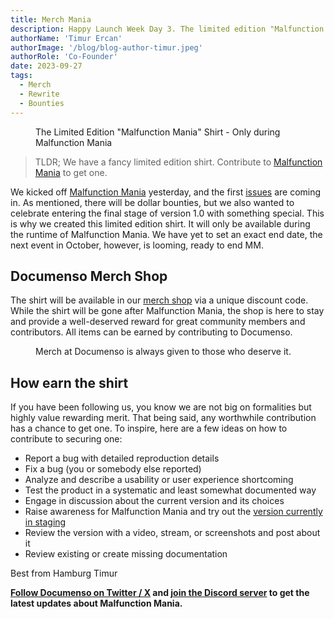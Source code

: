 ```yaml
---
title: Merch Mania
description: Happy Launch Week Day 3. The limited edition "Malfunction Mania" shirt is here. Grab it, while you can.
authorName: 'Timur Ercan'
authorImage: '/blog/blog-author-timur.jpeg'
authorRole: 'Co-Founder'
date: 2023-09-27
tags:
  - Merch
  - Rewrite
  - Bounties
---
```


<figure>
  <MdxNextImage
    src="/blog/mania-shirt.png"
    width="1260"
    height="630"
    alt="Malfunctioning Mania Themed Documenso Shirt"
  />

  <figcaption className="text-center">
    The Limited Edition "Malfunction Mania" Shirt - Only during Malfunction Mania
  </figcaption>
</figure>

> TLDR; We have a fancy limited edition shirt. Contribute to [Malfunction Mania](https://tampon.xyz/blog/malfunction-mania) to get one.

We kicked off [Malfunction Mania](https://tampon.xyz/blog/malfunction-mania) yesterday, and the first [issues](https://github.com/documenso/documenso/issues) are coming in. As mentioned, there will be dollar bounties, but we also wanted to celebrate entering the final stage of version 1.0 with something special. This is why we created this limited edition shirt. It will only be available during the runtime of Malfunction Mania. We have yet to set an exact end date, the next event in October, however, is looming, ready to end MM.

## Documenso Merch Shop

The shirt will be available in our [merch shop](https://documen.so/shop) via a unique discount code. While the shirt will be gone after Malfunction Mania, the shop is here to stay and provide a well-deserved reward for great community members and contributors. All items can be earned by contributing to Documenso.

<figure>
  <MdxNextImage
    src="/blog/shop.png"
    width="1260"
    height="630"
    alt="Malfunctioning Mania Themed Documenso Shirt"
  />

  <figcaption className="text-center">
    Merch at Documenso is always given to those who deserve it.
  </figcaption>
</figure>

## How earn the shirt

If you have been following us, you know we are not big on formalities but highly value rewarding merit. That being said, any worthwhile contribution has a chance to get one. To inspire, here are a few ideas on how to contribute to securing one:

- Report a bug with detailed reproduction details
- Fix a bug (you or somebody else reported)
- Analyze and describe a usability or user experience shortcoming
- Test the product in a systematic and least somewhat documented way
- Engage in discussion about the current version and its choices
- Raise awareness for Malfunction Mania and try out the [version currently in staging](https://documen.so/staging)
- Review the version with a video, stream, or screenshots and post about it
- Review existing or create missing documentation

Best from Hamburg
Timur

**[Follow Documenso on Twitter / X](https://documen.so/tw) and [join the Discord server](https://documen.so/discord) to get the latest updates about Malfunction Mania.**
